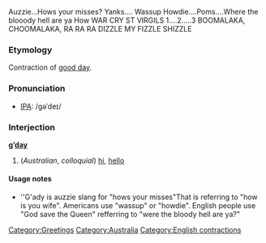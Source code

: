 Auzzie...Hows your misses? Yanks.... Wassup Howdie....Poms....Where the blooody hell are ya
How WAR CRY ST VIRGILS 1....2.....3 BOOMALAKA, CHOOMALAKA, RA RA RA DIZZLE MY FIZZLE SHIZZLE 
===Etymology===
Contraction of [[good day]].

===Pronunciation===
*[[IPA]]: /gəˈdeɪ/

===Interjection===
'''g’[[day]]'''

# (''Australian'', ''colloquial'') [[hi]], [[hello]]

====Usage notes====
*''G'ady is auzzie slang for "hows your misses"That is referring to "how is you wife". Americans use "wassup" or "howdie". English people use "God save the Queen" refferring to "were the bloody hell are ya?"

[[Category:Greetings]]
[[Category:Australia]]
[[Category:English contractions]]